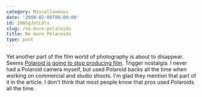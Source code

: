 ```yaml
---
category: Miscellaneous
date: '2008-02-08T00:00:00'
id: 20WSgJatL8ls
slug: /no-more-polaroids
title: No more Polaroids
type: post
---
```


Yet another part of the film world of photography is about to
disappear. Seems
[Polaroid is going to stop producing film](http://www.washingtonpost.com/wp-dyn/content/article/2008/02/08/AR2008020803598.html?hpid=topnews).
Trigger nostalgia. I never had a Polaroid camera myself, but used
Polaroid backs all the time when working on commercial and studio
shoots. I'm glad they mention that part of it in the article. I
don't think that most people know that pros used Polaroids all the
time.